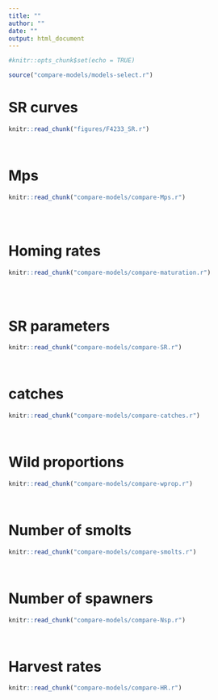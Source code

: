 ```yaml
---
title: ""
author: ""
date: ""
output: html_document
---
```


```r
#knitr::opts_chunk$set(echo = TRUE)

source("compare-models/models-select.r")
```

# SR curves
```r
knitr::read_chunk("figures/F4233_SR.r")

```

```r

```

```r

```


# Mps

```r
knitr::read_chunk("compare-models/compare-Mps.r")

```

```r

```

```r

```

```r

```


# Homing rates

```r
knitr::read_chunk("compare-models/compare-maturation.r")

```

```r

```

```r

```

```r

```

# SR parameters

```r
knitr::read_chunk("compare-models/compare-SR.r")

```

```r

```

```r

```

# catches

```r
knitr::read_chunk("compare-models/compare-catches.r")

```

```r

```

```r

```


# Wild proportions

```r
knitr::read_chunk("compare-models/compare-wprop.r")

```

```r

```

```r

```




# Number of smolts

```r
knitr::read_chunk("compare-models/compare-smolts.r")

```

```r

```

```r

```



# Number of spawners
```r
knitr::read_chunk("compare-models/compare-Nsp.r")

```

```r

```

```r

```

# Harvest rates
```r
knitr::read_chunk("compare-models/compare-HR.r")

```

```r

```



```r

```

```r

```

```r

```

```r

```

```r

```



